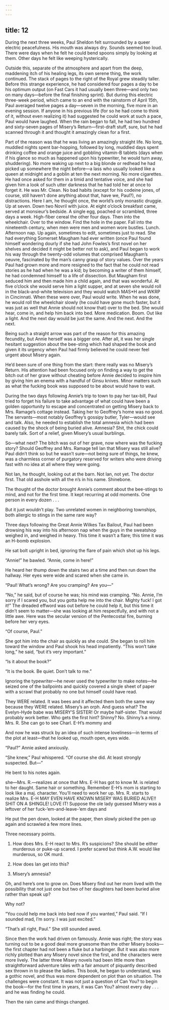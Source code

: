 ```yaml
---
---
---
```

title: 12
---




During the next three weeks, Paul Sheldon felt surrounded by a queer electric peacefulness. His mouth was always dry. Sounds seemed too loud. There were days when he felt he could bend spoons simply by looking at them. Other days he felt like weeping hysterically.

Outside this, separate of the atmosphere and apart from the deep, maddening itch of his healing legs, its own serene thing, the work continued. The stack of pages to the right of the Royal grew steadily taller. Before this strange experience, he had considered four pages a day to be his optimum output (on Fast Cars it had usually been three—and only two on many days—before the final finishing sprint). But during this electric three-week period, which came to an end with the rainstorm of April 15th, Paul averaged twelve pages a day—seven in the morning, five more in an evening session. If anyone in his previous life (for so he had come to think of it, without even realizing it) had suggested he could work at such a pace, Paul would have laughed. When the rain began to fall, he had two hundred and sixty-seven pages of Misery’s Return—first-draft stuff, sure, but he had scanned through it and thought it amazingly clean for a first.

Part of the reason was that he was living an amazingly straight life. No long, muddled nights spent bar-hopping, followed by long, muddled days spent drinking coffee and orange juice and gobbling vitamin-B tablets (days when if his glance so much as happened upon his typewriter, he would turn away, shuddering). No more waking up next to a big blonde or redhead he had picked up somewhere the night before—a lass who usually looked like a queen at midnight and a goblin at ten the next morning. No more cigarettes. He had once asked for them in a timid and tentative voice, and she had given him a look of such utter darkness that he had told her at once to forget it. He was Mr. Clean. No bad habits (except for his codeine jones, of course, still haven’t done anything about that, have we, Paul?), no distractions. Here I am, he thought once, the world’s only monastic druggie. Up at seven. Down two Novril with juice. At eight o’clock breakfast came, served at monsieur’s bedside. A single egg, poached or scrambled, three days a week. High-fiber cereal the other four days. Then into the wheelchair. Over to the window. Find the hole in the paper. Fall into the nineteenth century, when men were men and women wore bustles. Lunch. Afternoon nap. Up again, sometimes to edit, sometimes just to read. She had everything Somerset Maugham had ever written (once Paul found himself wondering dourly if she had John Fowles’s first novel on her shelves and decided it might be better not to ask), and Paul began to work his way through the twenty-odd volumes that comprised Maugham’s oeuvre, fascinated by the man’s canny grasp of story values. Over the years Paul had grown more and more resigned to the fact that he could not read stories as he had when he was a kid; by becoming a writer of them himself, he had condemned himself to a life of dissection. But Maugham first seduced him and then made him a child again, and that was wonderful. At five o’clock she would serve him a light supper, and at seven she would roll in the black-and-white television and they would watch M*A*S*H and WKRP in Cincinnati. When these were over, Paul would write. When he was done, he would roll the wheelchair slowly (he could have gone much faster, but it was just as well that Annie should not know that) over to the bed. She would hear, come in, and help him back into bed. More medication. Boom. Out like a light. And the next day would be just the same. And the next. And the next.

Being such a straight arrow was part of the reason for this amazing fecundity, but Annie herself was a bigger one. After all, it was her single hesitant suggestion about the bee-sting which had shaped the book and given it its urgency when Paul had firmly believed he could never feel urgent about Misery again.

He’d been sure of one thing from the start: there really was no Misery’s Return. His attention had been focused only on finding a way to get the bitch out of her grave without cheating before Annie decided to inspire him by giving him an enema with a handful of Ginsu knives. Minor matters such as what the fucking book was supposed to be about would have to wait.

During the two days following Annie’s trip to town to pay her tax-bill, Paul tried to forget his failure to take advantage of what could have been a golden opportunity to escape and concentrated on getting Misery back to Mrs. Ramage’s cottage instead. Taking her to Geoffrey’s home was no good. The servants—most notably Geoffrey’s gossipy butler, Tyler—would see and talk. Also, he needed to establish the total amnesia which had been caused by the shock of being buried alive. Amnesia? Shit, the chick could barely talk. Sort of a relief, given Misery’s usual burblings.

So—what next? The bitch was out of her grave, now where was the fucking story? Should Geoffrey and Mrs. Ramage tell Ian that Misery was still alive? Paul didn’t think so but he wasn’t sure—not being sure of things, he knew, was a charmless corner of purgatory reserved for writers who were driving fast with no idea at all where they were going.

Not Ian, he thought, looking out at the barn. Not Ian, not yet. The doctor first. That old asshole with all the n’s in his name. Shinebone.

The thought of the doctor brought Annie’s comment about the bee-stings to mind, and not for the first time. It kept recurring at odd moments. One person in every dozen . . .

But it just wouldn’t play. Two unrelated women in neighboring townships, both allergic to stings in the same rare way?

Three days following the Great Annie Wilkes Tax Bailout, Paul had been drowsing his way into his afternoon nap when the guys in the sweatshop weighed in, and weighed in heavy. This time it wasn’t a flare; this time it was an H-bomb explosion.

He sat bolt upright in bed, ignoring the flare of pain which shot up his legs.

“Annie!” he bawled. “Annie, come in here!”

He heard her thump down the stairs two at a time and then run down the hallway. Her eyes were wide and scared when she came in.

“Paul! What’s wrong? Are you cramping? Are you—”

“No,” he said, but of course he was; his mind was cramping. “No. Annie, I’m sorry if I scared you, but you gotta help me into the chair. Mighty fuck! I got it!” The dreaded effword was out before he could help it, but this time it didn’t seem to matter—she was looking at him respectfully, and with not a little awe. Here was the secular version of the Pentecostal fire, burning before her very eyes.

“Of course, Paul.”

She got him into the chair as quickly as she could. She began to roll him toward the window and Paul shook his head impatiently. “This won’t take long,” he said, “but it’s very important.”

“Is it about the book?”

“It is the book. Be quiet. Don’t talk to me.”

Ignoring the typewriter—he never used the typewriter to make notes—he seized one of the ballpoints and quickly covered a single sheet of paper with a scrawl that probably no one but himself could have read.

They WERE related. It was bees and it affected them both the same way because they WERE related. Misery’s an orph. And guess what? The Evelyn-Hyde babe was MISERY’S SISTER! Or maybe half-sister. That would probably work better. Who gets the first hint? Shinny? No. Shinny’s a ninny. Mrs. R. She can go to see Charl. E-H’s mommy and

And now he was struck by an idea of such intense loveliness—in terms of the plot at least—that he looked up, mouth open, eyes wide.

“Paul?” Annie asked anxiously.

“She knew,” Paul whispered. “Of course she did. At least strongly suspected. But—”

He bent to his notes again.

she—Mrs. R.—realizes at once that Mrs. E-H has got to know M. is related to her daught. Same hair or something. Remember E-H’s mom is starting to look like a maj. character. You’ll need to work her up. Mrs. R. starts to realize Mrs. E-H MAY EVEN HAVE KNOWN MISERY WAS BURIED ALIVE!! SHIT ON A SHINGLE! LOVE IT! Suppose the ole lady guessed Misery was a leftover of her fuck-’em-and-leave-’em days and

He put the pen down, looked at the paper, then slowly picked the pen up again and scrawled a few more lines.

Three necessary points.

1. How does Mrs. E-H react to Mrs. R’s suspicions? She should be either murderous or puke-up scared. I prefer scared but think A.W. would like murderous, so OK murd.

2. How does Ian get into this?

3. Misery’s amnesia?

Oh, and here’s one to grow on. Does Misery find out her mom lived with the possibility that not just one but two of her daughters had been buried alive rather than speak up?

Why not?

“You could help me back into bed now if you wanted,” Paul said. “If I sounded mad, I’m sorry. I was just excited.”

“That’s all right, Paul.” She still sounded awed.

Since then the work had driven on famously. Annie was right; the story was turning out to be a good deal more gruesome than the other Misery books—the first chapter had not been a fluke but a harbinger. But it was also more richly plotted than any Misery novel since the first, and the characters were more lively. The latter three Misery novels had been little more than straightforward adventure tales with a fair amount of piquantly described sex thrown in to please the ladies. This book, he began to understand, was a gothic novel, and thus was more dependent on plot than on situation. The challenges were constant. It was not just a question of Can You? to begin the book—for the first time in years, it was Can You? almost every day . . . and he was finding he could.

Then the rain came and things changed.